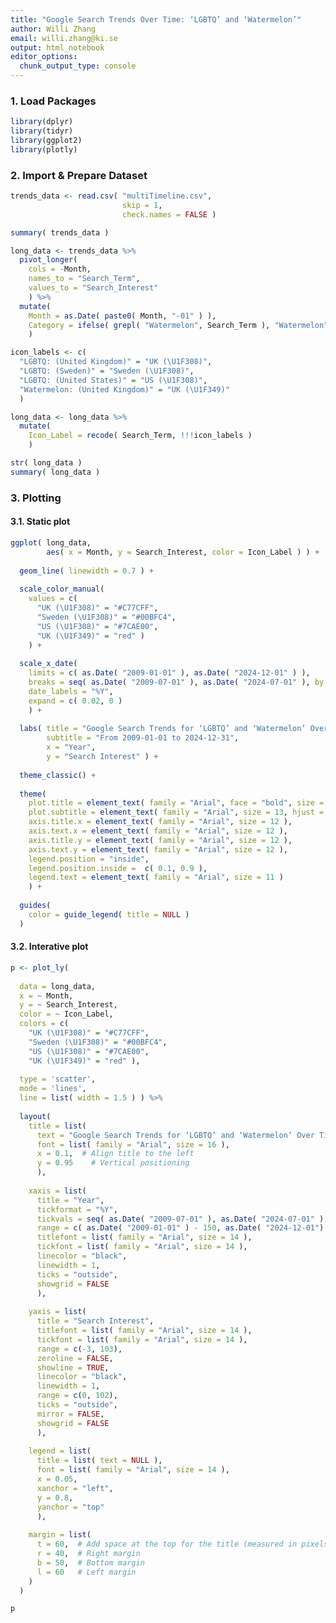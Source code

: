 ```yaml
---
title: "Google Search Trends Over Time: ‘LGBTQ’ and ‘Watermelon’"
author: Willi Zhang
email: willi.zhang@ki.se
output: html_notebook
editor_options: 
  chunk_output_type: console
---
```


### 1. Load Packages
```r
library(dplyr)
library(tidyr)
library(ggplot2)
library(plotly)
```

### 2. Import & Prepare Dataset
```r
trends_data <- read.csv( "multiTimeline.csv",
                         skip = 1,
                         check.names = FALSE )

summary( trends_data )

long_data <- trends_data %>%
  pivot_longer(
    cols = -Month,
    names_to = "Search_Term",
    values_to = "Search_Interest"
    ) %>%
  mutate(
    Month = as.Date( paste0( Month, "-01" ) ),
    Category = ifelse( grepl( "Watermelon", Search_Term ), "Watermelon", "LGBTQ" )
    )

icon_labels <- c(
  "LGBTQ: (United Kingdom)" = "UK (\U1F308)",
  "LGBTQ: (Sweden)" = "Sweden (\U1F308)",
  "LGBTQ: (United States)" = "US (\U1F308)",
  "Watermelon: (United Kingdom)" = "UK (\U1F349)"
  )

long_data <- long_data %>%
  mutate(
    Icon_Label = recode( Search_Term, !!!icon_labels )
    )

str( long_data )
summary( long_data )
```

### 3. Plotting
#### 3.1. Static plot
```r
ggplot( long_data,
        aes( x = Month, y = Search_Interest, color = Icon_Label ) ) +
  
  geom_line( linewidth = 0.7 ) +
  
  scale_color_manual( 
    values = c(
      "UK (\U1F308)" = "#C77CFF",
      "Sweden (\U1F308)" = "#00BFC4",
      "US (\U1F308)" = "#7CAE00",
      "UK (\U1F349)" = "red" )
    ) + 
  
  scale_x_date(
    limits = c( as.Date( "2009-01-01" ), as.Date( "2024-12-01" ) ),
    breaks = seq( as.Date( "2009-07-01" ), as.Date( "2024-07-01" ), by = "3 year" ),
    date_labels = "%Y",
    expand = c( 0.02, 0 )
    ) +
  
  labs( title = "Google Search Trends for ‘LGBTQ’ and ‘Watermelon’ Over Time",
        subtitle = "From 2009-01-01 to 2024-12-31",
        x = "Year",
        y = "Search Interest" ) +
  
  theme_classic() +
  
  theme( 
    plot.title = element_text( family = "Arial", face = "bold", size = 14, hjust = 0.5 ),
    plot.subtitle = element_text( family = "Arial", size = 13, hjust = 0.5, margin = margin( b = 10 ) ),
    axis.title.x = element_text( family = "Arial", size = 12 ),
    axis.text.x = element_text( family = "Arial", size = 12 ),
    axis.title.y = element_text( family = "Arial", size = 12 ),
    axis.text.y = element_text( family = "Arial", size = 12 ),
    legend.position = "inside",
    legend.position.inside =  c( 0.1, 0.9 ),
    legend.text = element_text( family = "Arial", size = 11 )
    ) +
  
  guides(
    color = guide_legend( title = NULL )
  )
```

#### 3.2. Interative plot
```r
p <- plot_ly(
  
  data = long_data,
  x = ~ Month,
  y = ~ Search_Interest,
  color = ~ Icon_Label,
  colors = c(
    "UK (\U1F308)" = "#C77CFF",
    "Sweden (\U1F308)" = "#00BFC4",
    "US (\U1F308)" = "#7CAE00",
    "UK (\U1F349)" = "red" ),
  
  type = 'scatter',
  mode = 'lines',
  line = list( width = 1.5 ) ) %>%
  
  layout(
    title = list(
      text = "Google Search Trends for ‘LGBTQ’ and ‘Watermelon’ Over Time<br><span style='font-size:12px;'>From 2009-01-01 to 2024-12-31</span>",
      font = list( family = "Arial", size = 16 ),
      x = 0.1,  # Align title to the left
      y = 0.95    # Vertical positioning
      ),
    
    xaxis = list(
      title = "Year",
      tickformat = "%Y",
      tickvals = seq( as.Date( "2009-07-01" ), as.Date( "2024-07-01" ), by = "3 year" ),
      range = c( as.Date( "2009-01-01" ) - 150, as.Date( "2024-12-01") + 100 ),
      titlefont = list( family = "Arial", size = 14 ),
      tickfont = list( family = "Arial", size = 14 ),
      linecolor = "black",
      linewidth = 1,
      ticks = "outside",
      showgrid = FALSE
      ),
    
    yaxis = list(
      title = "Search Interest",
      titlefont = list( family = "Arial", size = 14 ),
      tickfont = list( family = "Arial", size = 14 ),
      range = c(-3, 103),
      zeroline = FALSE,
      showline = TRUE,
      linecolor = "black",
      linewidth = 1,
      range = c(0, 102),
      ticks = "outside",
      mirror = FALSE,
      showgrid = FALSE
      ),
    
    legend = list(
      title = list( text = NULL ),
      font = list( family = "Arial", size = 14 ),
      x = 0.05,
      xanchor = "left",
      y = 0.8,
      yanchor = "top"
      ),
    
    margin = list(
      t = 60,  # Add space at the top for the title (measured in pixels)
      r = 40,  # Right margin
      b = 50,  # Bottom margin
      l = 60   # Left margin
    )
  )

p
```